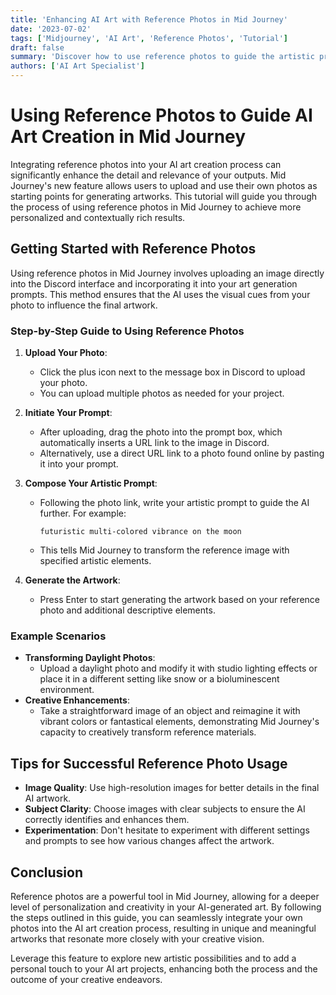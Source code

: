 ```yaml
---
title: 'Enhancing AI Art with Reference Photos in Mid Journey'
date: '2023-07-02'
tags: ['Midjourney', 'AI Art', 'Reference Photos', 'Tutorial']
draft: false
summary: 'Discover how to use reference photos to guide the artistic process in Mid Journey. This guide provides step-by-step instructions on how to upload and integrate photos into your prompts for more personalized and contextually rich AI-generated artworks.'
authors: ['AI Art Specialist']
---
```


# Using Reference Photos to Guide AI Art Creation in Mid Journey

Integrating reference photos into your AI art creation process can significantly enhance the detail and relevance of your outputs. Mid Journey's new feature allows users to upload and use their own photos as starting points for generating artworks. This tutorial will guide you through the process of using reference photos in Mid Journey to achieve more personalized and contextually rich results.

## Getting Started with Reference Photos

Using reference photos in Mid Journey involves uploading an image directly into the Discord interface and incorporating it into your art generation prompts. This method ensures that the AI uses the visual cues from your photo to influence the final artwork.

### Step-by-Step Guide to Using Reference Photos

1. **Upload Your Photo**:

   - Click the plus icon next to the message box in Discord to upload your photo.
   - You can upload multiple photos as needed for your project.

2. **Initiate Your Prompt**:

   - After uploading, drag the photo into the prompt box, which automatically inserts a URL link to the image in Discord.
   - Alternatively, use a direct URL link to a photo found online by pasting it into your prompt.

3. **Compose Your Artistic Prompt**:

   - Following the photo link, write your artistic prompt to guide the AI further. For example:
     ```plaintext
     futuristic multi-colored vibrance on the moon
     ```
   - This tells Mid Journey to transform the reference image with specified artistic elements.

4. **Generate the Artwork**:
   - Press Enter to start generating the artwork based on your reference photo and additional descriptive elements.

### Example Scenarios

- **Transforming Daylight Photos**:
  - Upload a daylight photo and modify it with studio lighting effects or place it in a different setting like snow or a bioluminescent environment.
- **Creative Enhancements**:
  - Take a straightforward image of an object and reimagine it with vibrant colors or fantastical elements, demonstrating Mid Journey's capacity to creatively transform reference materials.

## Tips for Successful Reference Photo Usage

- **Image Quality**: Use high-resolution images for better details in the final AI artwork.
- **Subject Clarity**: Choose images with clear subjects to ensure the AI correctly identifies and enhances them.
- **Experimentation**: Don't hesitate to experiment with different settings and prompts to see how various changes affect the artwork.

## Conclusion

Reference photos are a powerful tool in Mid Journey, allowing for a deeper level of personalization and creativity in your AI-generated art. By following the steps outlined in this guide, you can seamlessly integrate your own photos into the AI art creation process, resulting in unique and meaningful artworks that resonate more closely with your creative vision.

Leverage this feature to explore new artistic possibilities and to add a personal touch to your AI art projects, enhancing both the process and the outcome of your creative endeavors.
